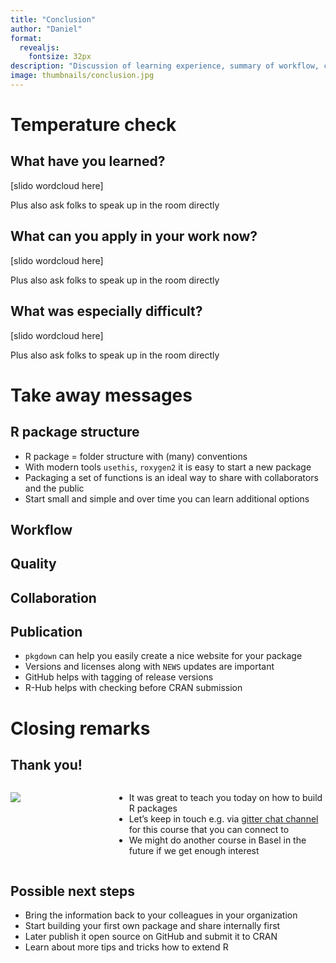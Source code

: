 ```yaml
---
title: "Conclusion"
author: "Daniel"
format: 
  revealjs: 
    fontsize: 32px
description: "Discussion of learning experience, summary of workflow, conclusion and next steps.</br>Photo by Ann H on pexels.com."
image: thumbnails/conclusion.jpg
---
```


# Temperature check

## What have you learned?

[slido wordcloud here]

Plus also ask folks to speak up in the room directly

## What can you apply in your work now?

[slido wordcloud here]

Plus also ask folks to speak up in the room directly

## What was especially difficult?

[slido wordcloud here]

Plus also ask folks to speak up in the room directly

# Take away messages

## R package structure

- R package = folder structure with (many) conventions
- With modern tools `usethis`, `roxygen2` it is easy to start a new package
- Packaging a set of functions is an ideal way to share with collaborators and the public
- Start small and simple and over time you can learn additional options

## Workflow

## Quality

## Collaboration

## Publication

- `pkgdown` can help you easily create a nice website for your package
- Versions and licenses along with `NEWS` updates are important
- GitHub helps with tagging of release versions
- R-Hub helps with checking before CRAN submission

# Closing remarks

## Thank you!

::: columns
::: {.column width="30%"}
![](resources/thank-you.jpg)
:::

::: {.column width="70%"}
- It was great to teach you today on how to build R packages
- Let's keep in touch e.g. via [gitter chat channel](https://gitter.im/workshop-r-swe/community) for this course that you can connect to
- We might do another course in Basel in the future if we get enough interest
:::
:::

## Possible next steps

- Bring the information back to your colleagues in your organization
- Start building your first own package and share internally first
- Later publish it open source on GitHub and submit it to CRAN
- Learn about more tips and tricks how to extend R


